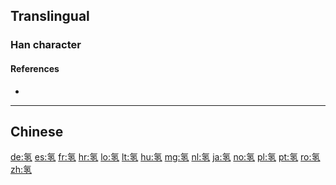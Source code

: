 {{also|氫}}
==Translingual==

===Han character===
{{Han char|rn=84|rad=气|as=05|sn=9|four=|canj=人弓弓人一 (ONNOM)|ids=⿹气𢀖}}

====References====
* {{Han ref|kx=0599.111|hdz=32011.070|uh=6C22|ud=27682}}

----

==Chinese==
{{zh-see|氫}}

[[de:氢]]
[[es:氢]]
[[fr:氢]]
[[hr:氢]]
[[lo:氢]]
[[lt:氢]]
[[hu:氢]]
[[mg:氢]]
[[nl:氢]]
[[ja:氢]]
[[no:氢]]
[[pl:氢]]
[[pt:氢]]
[[ro:氢]]
[[zh:氢]]